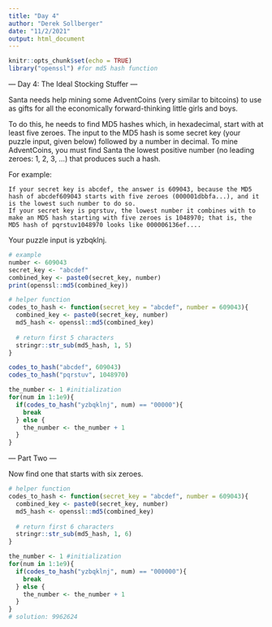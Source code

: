 ```yaml
---
title: "Day 4"
author: "Derek Sollberger"
date: "11/2/2021"
output: html_document
---
```


```r
knitr::opts_chunk$set(echo = TRUE)
library("openssl") #for md5 hash function
```

--- Day 4: The Ideal Stocking Stuffer ---

Santa needs help mining some AdventCoins (very similar to bitcoins) to use as gifts for all the economically forward-thinking little girls and boys.

To do this, he needs to find MD5 hashes which, in hexadecimal, start with at least five zeroes. The input to the MD5 hash is some secret key (your puzzle input, given below) followed by a number in decimal. To mine AdventCoins, you must find Santa the lowest positive number (no leading zeroes: 1, 2, 3, ...) that produces such a hash.

For example:

    If your secret key is abcdef, the answer is 609043, because the MD5 hash of abcdef609043 starts with five zeroes (000001dbbfa...), and it is the lowest such number to do so.
    If your secret key is pqrstuv, the lowest number it combines with to make an MD5 hash starting with five zeroes is 1048970; that is, the MD5 hash of pqrstuv1048970 looks like 000006136ef....

Your puzzle input is yzbqklnj.

```r
# example
number <- 609043
secret_key <- "abcdef"
combined_key <- paste0(secret_key, number)
print(openssl::md5(combined_key))
```
```r
# helper function
codes_to_hash <- function(secret_key = "abcdef", number = 609043){
  combined_key <- paste0(secret_key, number)
  md5_hash <- openssl::md5(combined_key)
  
  # return first 5 characters
  stringr::str_sub(md5_hash, 1, 5)
}
```

```r
codes_to_hash("abcdef", 609043)
codes_to_hash("pqrstuv", 1048970)
```
```r
the_number <- 1 #initialization
for(num in 1:1e9){
  if(codes_to_hash("yzbqklnj", num) == "00000"){ 
    break 
  } else {
    the_number <- the_number + 1
  }
}
```

--- Part Two ---

Now find one that starts with six zeroes.

```r
# helper function
codes_to_hash <- function(secret_key = "abcdef", number = 609043){
  combined_key <- paste0(secret_key, number)
  md5_hash <- openssl::md5(combined_key)
  
  # return first 6 characters
  stringr::str_sub(md5_hash, 1, 6)
}
```

```r
the_number <- 1 #initialization
for(num in 1:1e9){
  if(codes_to_hash("yzbqklnj", num) == "000000"){ 
    break 
  } else {
    the_number <- the_number + 1
  }
}
# solution: 9962624
```